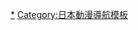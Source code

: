 {{Navbox
|name = B-Daman
|title = [[彈珠人|彈珠人系列]]
|state = B-Daman
|group1 =  [[彈珠人|彈珠人系列]]
|list1  =  [[爆球連發！！超級彈珠人]]
|group2 =  戰鬥傳說系列
|list2  =  [[B傳說！戰鬥彈珠人]] - [[B傳說！戰鬥彈珠人|B傳說！戰鬥彈珠人 炎魂]]
|group3 =  爆球Hit系列
|list3  =  [[爆球Hit！轟烈彈珠人]]
|group4 =  激戰系列
|list4  =  [[激戰！彈珠人]]  - [[激戰！彈珠人eS]]
|group5 =  [[炸彈人系列]]
|list5  =  [[炸彈人 彈珠人爆外傳]]
|group6 =  [[彈蓋人系列]]
|list6 =  [[射擊覺醒！激鬥瓶蓋人|激爆世紀 樽甲彈蓋人]]
|group7 = 登場角色
|list7 = [[龍崎翔]]
}}
<noinclude>
[[Category:彈珠人|*]]
[[Category:日本動漫導航模板]]
</noinclude>